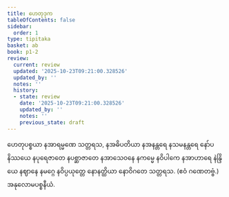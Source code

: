 ```yaml
---
title: ဟေတုဒုက
tableOfContents: false
sidebar:
  order: 1
type: tipitaka
basket: ab
book: p1-2
review:
  current: review
  updated: '2025-10-23T09:21:00.328526'
  updated_by: ''
  notes: ''
  history:
  - state: review
    date: '2025-10-23T09:21:00.328526'
    updated_by: ''
    notes: ''
    previous_state: draft
---
```



<ReviewStatus review={frontmatter.review} showDetails={true} />

<HypothesisAnnotation frontmatter={frontmatter} />

<DynamicBreadcrumb />

<Division number="55" book="p1-2" e="ch" v="37" p="404">

<Paragraph number="2590" book="p1-2">
ဟေတုပစ္စယာ နအာရမ္မဏေ သတ္တရသ, နအဓိပတိယာ နအနန္တရေ နသမနန္တရေ နော်ပနိဿယေ နပုရေဇာတေ နပစ္ဆာဇာတေ နအာသေဝနေ နကမ္မေ နဝိပါကေ နအာဟာရေ နဲန္ဒြိယေ နဈာနေ နမဂ္ဂေ နဝိပ္ပယုတ္တေ နောနတ္ထိယာ နောဝိဂတေ သတ္တရသ. (ဧဝံ ဂဏေတဗ္ဗံ.)

</Paragraph>
</Division>

<Paragraph number="2591" type="center" book="p1-2">
အနုလောမပစ္စနီယံ.
</Paragraph>